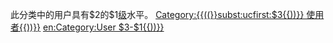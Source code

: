此分类中的用户具有$2的$1[[Wikipedia:巴別#開始使用巴別語言模板|级]]水平。
[[{{((}}subst:echo|Category:{{((}}subst:ucfirst:$3{{))}} 使用者{{))}}]]
[[{{((}}subst:echo|en:Category:User $3-$1{{))}}]]